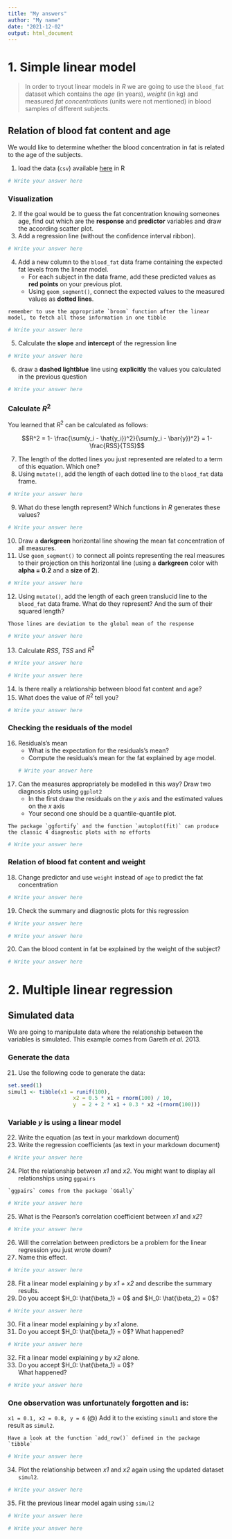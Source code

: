```yaml
---
title: "My answers"
author: "My name"
date: "2021-12-02"
output: html_document
---
```





# 1. Simple linear model

> In order to tryout linear models in _R_ we are going to use the `blood_fat` dataset which contains the *age* (in years), *weight* (in kg) and  measured *fat concentrations* (units were not mentioned) in blood samples of different subjects.

## Relation of blood fat content and age

We would like to determine whether the blood concentration in fat is related to the age of the subjects.

(@) load the data (`csv`) available [here](data/blood_fat.csv) in R

```r
# Write your answer here
```



### Visualization

(@) If the goal would be to guess the fat concentration knowing someones age, find out which are the **response** and **predictor** variables and draw the according scatter plot.
(@) Add a regression line (without the confidence interval ribbon).
```r
# Write your answer here
```


(@) Add a new column to the `blood_fat` data frame containing the expected fat levels from the linear model.
    - For each subject in the data frame, add these predicted values as **red points** on your previous plot.
    - Using `geom_segment()`, connect the expected values to the measured values as **dotted lines**.

```block
remember to use the appropriate `broom` function after the linear model, to fetch all those information in one tibble
```


```r
# Write your answer here
```


(@) Calculate the **slope** and **intercept** of the regression line

```r
# Write your answer here
```


(@) draw a **dashed lightblue** line using **explicitly** the values you calculated in the previous question

```r
# Write your answer here
```



### Calculate $R^2$

You learned that $R^2$ can be calculated as follows:

  $$R^2 = 1- \frac{\sum(y_i - \hat{y_i})^2}{\sum(y_i - \bar{y})^2} = 1- \frac{RSS}{TSS}$$

(@) The length of the dotted lines you just represented are related to a term of this equation. Which one?
(@) Using `mutate()`, add the length of each dotted line to the `blood_fat` data frame.

```r
# Write your answer here
```


(@) What do these length represent? Which functions in _R_ generates these values?

```r
# Write your answer here
```



(@) Draw a **darkgreen** horizontal line showing the mean fat concentration of all measures.
(@) Use `geom_segment()` to connect all points representing the real measures to their projection on this horizontal line (using a **darkgreen** color with **alpha = 0.2** and a **size of 2**).

```r
# Write your answer here
```


(@) Using `mutate()`, add the length of each green translucid line to the `blood_fat` data frame. What do they represent? And the sum of their squared length?

```block
Those lines are deviation to the global mean of the response
```

```r
# Write your answer here
```


(@) Calculate $RSS$, $TSS$ and $R^2$

```r
# Write your answer here
```


```r
# Write your answer here
```


(@) Is there really a relationship between blood fat content and age?
(@) What does the value of $R^2$ tell you?

```r
# Write your answer here
```


### Checking the residuals of the model

(@) Residuals's mean
    + What is the expectation for the residuals's mean?
    + Compute the residuals's mean for the fat explained by age model.
```r
# Write your answer here
```


(@) Can the measures appropriately be modelled in this way? Draw two diagnosis plots using `ggplot2`
    + In the first draw the residuals on the _y_ axis and the estimated values on the _x_ axis
    + Your second one should be a quantile-quantile plot.


```block
The package `ggfortify` and the function `autoplot(fit)` can produce the classic 4 diagnostic plots with no efforts
```

```r
# Write your answer here
```


### Relation of blood fat content and weight

(@) Change predictor and use `weight` instead of `age` to predict the fat concentration

```r
# Write your answer here
```


(@) Check the summary and diagnostic plots for this regression

```r
# Write your answer here
```


```r
# Write your answer here
```


(@) Can the blood content in fat be explained by the weight of the subject?

```r
# Write your answer here
```



# 2. Multiple linear regression 
## Simulated data

We are going to manipulate data where the relationship between the variables is simulated. This example comes from Gareth _et al._ 2013.

### Generate the data

(@) Use the following code to generate the data:

```r
set.seed(1)
simul1 <- tibble(x1 = runif(100),
                     x2 = 0.5 * x1 + rnorm(100) / 10,
                     y  = 2 + 2 * x1 + 0.3 * x2 +(rnorm(100)))
```

### Variable _y_ is using a linear model

(@) Write the equation (as text in your markdown document)
(@) Write the regression coefficients (as text in your markdown document)
    
```r
# Write your answer here
```


(@) Plot the relationship between _x1_ and _x2_. You might want to display all relationships using `ggpairs`

```block
`ggpairs` comes from the package `GGally`
```


```r
# Write your answer here
```


(@) What is the Pearson's correlation coefficient between _x1_ and _x2_?

```r
# Write your answer here
```


(@) Will the correlation between predictors be a problem for the linear regression you just wrote down?
(@) Name this effect.

```r
# Write your answer here
```


(@) Fit a linear model explaining _y_ by _x1 + x2_ and describe the summary results.\
(@) Do you accept $H_0: \hat{\beta_1} = 0$ and  $H_0: \hat{\beta_2} = 0$?

```r
# Write your answer here
```


(@) Fit a linear model explaining _y_ by _x1_ alone.
(@) Do you accept $H_0: \hat{\beta_1} = 0$?
What happened?

```r
# Write your answer here
```


(@) Fit a linear model explaining _y_ by _x2_ alone.\
(@) Do you accept $H_0: \hat{\beta_1} = 0$?\
What happened?

```r
# Write your answer here
```


### One observation was unfortunately forgotten and is:

`x1 = 0.1, x2 = 0.8, y = 6`
(@) Add it to the existing `simul1` and store the result as `simul2`.

```block
Have a look at the function `add_row()` defined in the package `tibble`
```



```r
# Write your answer here
```


(@) Plot the relationship between _x1_ and _x2_ again using the updated dataset `simul2`.

```r
# Write your answer here
```


(@) Fit the previous linear model again using `simul2`

```r
# Write your answer here
```


```r
# Write your answer here
```

